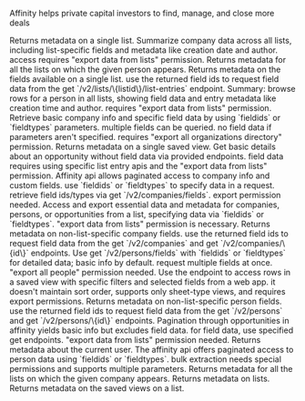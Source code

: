 Affinity helps private capital investors to find, manage, and close more deals

<Accordion title="Get metadata on a single list">
Returns metadata on a single list.
</Accordion>

<Accordion title="Get a company s list entries">
Summarize company data across all lists, including list-specific fields and metadata like creation date and author. access requires "export data from lists" permission.
</Accordion>

<Accordion title="Get a person s lists">
Returns metadata for all the lists on which the given person appears.
</Accordion>

<Accordion title="Get metadata on a single list s fields">
Returns metadata on the fields available on a single list. use the returned field ids to request field data from the get `/v2/lists/\{listid\}/list-entries` endpoint.
</Accordion>

<Accordion title="Get a person s list entries">
Summary: browse rows for a person in all lists, showing field data and entry metadata like creation time and author. requires "export data from lists" permission.
</Accordion>

<Accordion title="Get a single company">
Retrieve basic company info and specific field data by using `fieldids` or `fieldtypes` parameters. multiple fields can be queried. no field data if parameters aren't specified. requires "export all organizations directory" permission.
</Accordion>

<Accordion title="Get metadata on a single saved view">
Returns metadata on a single saved view.
</Accordion>

<Accordion title="Get a single opportunity">
Get basic details about an opportunity without field data via provided endpoints. field data requires using specific list entry apis and the "export data from lists" permission.
</Accordion>

<Accordion title="Get all companies">
Affinity api allows paginated access to company info and custom fields. use `fieldids` or `fieldtypes` to specify data in a request. retrieve field ids/types via get `/v2/companies/fields`. export permission needed.
</Accordion>

<Accordion title="Get all list entries on a list">
Access and export essential data and metadata for companies, persons, or opportunities from a list, specifying data via `fieldids` or `fieldtypes`. "export data from lists" permission is necessary.
</Accordion>

<Accordion title="Get metadata on company fields">
Returns metadata on non-list-specific company fields. use the returned field ids to request field data from the get `/v2/companies` and get `/v2/companies/\{id\}` endpoints.
</Accordion>

<Accordion title="Get a single person">
Use get `/v2/persons/fields` with `fieldids` or `fieldtypes` for detailed data; basic info by default. request multiple fields at once. "export all people" permission needed.
</Accordion>

<Accordion title="Get all list entries on a saved view">
Use the endpoint to access rows in a saved view with specific filters and selected fields from a web app. it doesn't maintain sort order, supports only sheet-type views, and requires export permissions.
</Accordion>

<Accordion title="Get metadata on person fields">
Returns metadata on non-list-specific person fields. use the returned field ids to request field data from the get `/v2/persons` and get `/v2/persons/\{id\}` endpoints.
</Accordion>

<Accordion title="Get all opportunities">
Pagination through opportunities in affinity yields basic info but excludes field data. for field data, use specified get endpoints. "export data from lists" permission needed.
</Accordion>

<Accordion title="Get current user">
Returns metadata about the current user.
</Accordion>

<Accordion title="Get all persons">
The affinity api offers paginated access to person data using `fieldids` or `fieldtypes`. bulk extraction needs special permissions and supports multiple parameters.
</Accordion>

<Accordion title="Get a company s lists">
Returns metadata for all the lists on which the given company appears.
</Accordion>

<Accordion title="Get metadata on all lists">
Returns metadata on lists.
</Accordion>

<Accordion title="Get metadata on saved views">
Returns metadata on the saved views on a list.
</Accordion>

